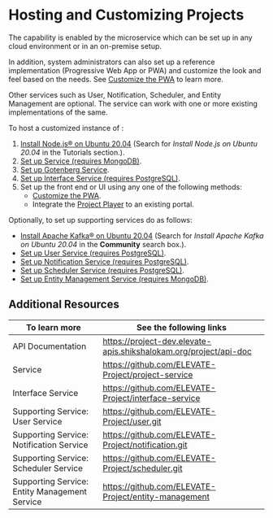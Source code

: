 
# Hosting and Customizing Projects

The <ProductName /> capability is enabled by the <ProductName /> microservice which can be set up in any cloud environment or in an on-premise setup.

In addition, system administrators can also set up a reference implementation (Progressive Web App or PWA) and customize the look and feel based on the needs. See [Customize the PWA](https://github.com/ELEVATE-Project/observation-survey-projects-pwa/blob/main/README.md) to learn more.

Other services such as User, Notification, Scheduler, and Entity Management are optional. The <ProductName />  service can work with one or more existing implementations of the same.

To host a customized instance of <ProductName />:

1. [Install Node.js® on Ubuntu 20.04](https://serverspace.io) (Search for *Install Node.js on Ubuntu 20.04* in the Tutorials section.).
2. [Set up <ProductName /> Service (requires MongoDB)](https://github.com/ELEVATE-Project/project-service/blob/main/README.md).
3. [Set up Gotenberg Service](https://github.com/ELEVATE-Project/project-service/blob/main/README.md).
4. [Set up Interface Service (requires PostgreSQL)](https://github.com/ELEVATE-Project/interface-service/blob/main/README.md).
5. Set up the front end or UI using any one of the following methods:
    * [Customize the PWA](https://github.com/ELEVATE-Project/observation-survey-projects-pwa/blob/main/README.md).
    * Integrate the [Project Player](https://github.com/ELEVATE-Project/project-player/blob/master/README.md) to an existing portal.

Optionally, to set up supporting services do as follows:

* [Install  Apache Kafka® on Ubuntu 20.04](https://www.digitalocean.com/community) (Search for *Install Apache Kafka on Ubuntu 20.04* in the **Community** search box.).
* <a href="/userservice/settingup-userservice" target="_self">Set up User Service (requires PostgreSQL)</a>.
* <a href="/notificationservice/settingup-notificationservice" target="_self">Set up Notification Service (requires PostgreSQL)</a>.
* <a href="/schedulerservice/settingup-schedulerservice" target="_self">Set up Scheduler Service (requires PostgreSQL)</a>.
* <a href="/entitymanagementservice/setup-entitymanagementservice" target="_self">Set up Entity Management Service (requires MongoDB)</a>.

## Additional Resources

|To learn more| See the following links|
|--------------|-----------|
|API Documentation|https://project-dev.elevate-apis.shikshalokam.org/project/api-doc|
|<ProductName /> Service|https://github.com/ELEVATE-Project/project-service|
|Interface Service|https://github.com/ELEVATE-Project/interface-service|
|Supporting Service: User Service|https://github.com/ELEVATE-Project/user.git|
|Supporting Service: Notification Service|https://github.com/ELEVATE-Project/notification.git|
|Supporting Service: Scheduler Service|https://github.com/ELEVATE-Project/scheduler.git|
|Supporting Service: Entity Management Service|https://github.com/ELEVATE-Project/entity-management|